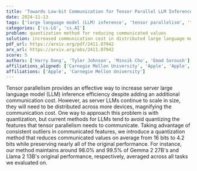 ```yaml
---
title: 'Towards Low-bit Communication for Tensor Parallel LLM Inference'
date: 2024-11-13
tags: ['large language model (LLM) inference', 'tensor parallelism', 'feature communication', 'performance preservation', 'communication cost', 'quantization']
categories: ['cs.LG', 'cs.AI']
problem: quantization method for reducing communicated values
solution: increased communication cost in distributed large language models
pdf_url: https://arxiv.org/pdf/2411.07942
arx_url: https://arxiv.org/abs/2411.07942
score: 5
authors: ['Harry Dong', 'Tyler Johnson', 'Minsik Cho', 'Emad Soroush']
affiliations_aligned: ['Carnegie Mellon University', 'Apple', 'Apple', 'Apple']
affiliations: ['Apple', 'Carnegie Mellon University']
---
```



Tensor parallelism provides an effective way to increase server large language model (LLM) inference efficiency despite adding an additional communication cost. However, as server LLMs continue to scale in size, they will need to be distributed across more devices, magnifying the communication cost. One way to approach this problem is with quantization, but current methods for LLMs tend to avoid quantizing the features that tensor parallelism needs to communicate. Taking advantage of consistent outliers in communicated features, we introduce a quantization method that reduces communicated values on average from 16 bits to 4.2 bits while preserving nearly all of the original performance. For instance, our method maintains around 98.0% and 99.5% of Gemma 2 27B's and Llama 2 13B's original performance, respectively, averaged across all tasks we evaluated on.